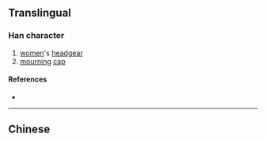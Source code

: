 {{character info/new}}
{{also|幗}}
==Translingual==

===Han character===
{{Han char|rn=50|rad=巾|as=08|sn=11|four=|canj=LBWMI|ids=⿰巾国}}

# [[women]]'s [[headgear]]
# [[mourning]] [[cap]]

====References====
* {{Han ref|kx=0333.161|hdz=10745.050|uh=5E3C|ud=24124}}

----

==Chinese==
{{zh-see|幗}}